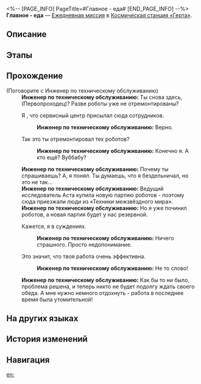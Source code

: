 <%-- [PAGE_INFO]
PageTitle=#Главное - еда#
[END_PAGE_INFO] --%>
{{Дополнить|Диалоги.}}
{{Миссия Инфобокс
|id              = 3000705
|Название        = 
|Изображение     = Миссия Главное - еда.png
|Тип             = Ежедневная миссия
|Событие         = 
|Глава           = 
|Условия         = 
* Завершена [[Ежедневная миссия]] «[[Главное - еда]]»
* Завершена [[Ежедневная миссия]] «[[Главное - еда]]»
|Персонажи       = Инженер по техническому обслуживанию; Первопроходец
|СтартЛокация    = [[Космическая станция «Герта»]] — [[Базовая зона]]
|Мир             = Космическая станция «Герта»
|Предыдущая      = 
|Следующая       = 
|Награды         = Кредиты*5 000
}}
'''Главное - еда''' — [[Ежедневная миссия]] в [[Космическая станция «Герта»]].

==Описание==
{{Описание|<!--официальное описание из Перекрёстка судеб-->}}

==Этапы==


==Прохождение==
{{Дополнить}}


;(Поговорите с Инженер по техническому обслуживанию)
:'''Инженер по техническому обслуживанию:''' Ты снова здесь, (Первопроходец)? Разве роботы уже не отремонтированы?
:{{Диалог|Стрелка}} Я {{MC|ж=слышала|м=слышал}}, что сервисный центр присылал сюда сотрудников.
::'''Инженер по техническому обслуживанию:''' Верно.
:{{Диалог|Стрелка}} Так это ты отремонтировал тех роботов?
::'''Инженер по техническому обслуживанию:''' Конечно я. А кто ещё? Вуббабу?
:'''Инженер по техническому обслуживанию:''' Почему ты спрашиваешь? А, я понял. Ты думаешь, что я бездельничал, но это не так...
:'''Инженер по техническому обслуживанию:''' Ведущий исследователь Аста купила новую партию роботов - поэтому сюда приезжали люди из «Техники межзвёздного мира».
:'''Инженер по техническому обслуживанию:''' Но я уже починил роботов, а новая партия будет у нас резервной.
:{{Диалог|Стрелка}} Кажется, я {{MC|ж=поторопилась|м=поторопился}} в суждениях.
::'''Инженер по техническому обслуживанию:''' Ничего страшного. Просто недопонимание.
:{{Диалог|Стрелка}} Это значит, что твоя работа очень эффективна.
::'''Инженер по техническому обслуживанию:''' Не то слово!
:'''Инженер по техническому обслуживанию:''' Как бы то ни было, проблема решена, и теперь никто не будет подолгу ждать своего обеда. А мне нужно немного отдохнуть - работа в последнее время была утомительной!
{{Диалог Конец}}

==На других языках==
{{На других языках
|en   = Meals Are More Important
|zhs  = 吃饭要紧
|zht  = 吃飯要緊
|ja   = 食事は大事
|ko   = 끼니는 중요하지
|es   = La comida es muy importante
|fr   = L'aile et la cuisse
|ru   = Главное - еда
|th   = มื้ออาหารใครว่าไม่สำคัญ
|vi   = Ăn Uống Quan Trọng
|de   = Mahlzeiten sind wichtiger
|id   = Makan Itu Penting
|pt   = Refeições São Muito Importantes
}}

==История изменений==
{{История изменений|3.5}}

==Навигация==
{{Ежедневная миссия Навбокс|Глава }}

[[en:]]
